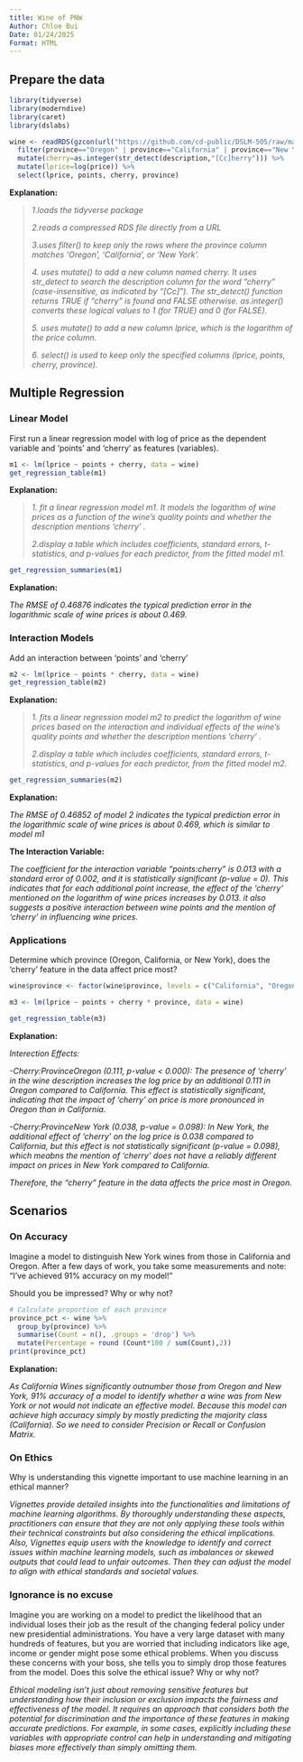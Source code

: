 ---
title: Wine of PNW
Author: Chloe Bui
Date: 01/24/2025
Format: HTML
---

## Prepare the data

```{r}
library(tidyverse) 
library(moderndive)
library(caret)
library(dslabs)

wine <- readRDS(gzcon(url("https://github.com/cd-public/DSLM-505/raw/master/dat/wine.rds"))) %>%
  filter(province=="Oregon" | province=="California" | province=="New York") %>% 
  mutate(cherry=as.integer(str_detect(description,"[Cc]herry"))) %>% 
  mutate(lprice=log(price)) %>% 
  select(lprice, points, cherry, province)
```

**Explanation:**

> *1.loads the tidyverse package*
>
> *2.reads a compressed RDS file directly from a URL*
>
> *3.uses filter() to keep only the rows where the province column matches 'Oregon', 'California', or 'New York'.*
>
> *4. uses mutate() to add a new column named cherry. It uses str_detect to search the description column for the word "cherry" (case-insensitive, as indicated by "\[Cc\]"). The str_detect() function returns TRUE if "cherry" is found and FALSE otherwise. as.integer() converts these logical values to 1 (for TRUE) and 0 (for FALSE).*
>
> *5. uses mutate() to add a new column lprice, which is the logarithm of the price column.*
>
> *6. select() is used to keep only the specified columns (lprice, points, cherry, province).*

## Multiple Regression

### **Linear Model**

First run a linear regression model with log of price as the dependent variable and 'points' and 'cherry' as features (variables).

```{r}
m1 <- lm(lprice ~ points + cherry, data = wine)
get_regression_table(m1)
```

**Explanation:**

> *1. fit a linear regression model m1. It models the logarithm of wine prices as a function of the wine's quality points and whether the description mentions 'cherry' .*
>
> *2.display a table which includes coefficients, standard errors, t-statistics, and p-values for each predictor, from the fitted model m1.*

```{r}
get_regression_summaries(m1)
```

**Explanation:**

*The RMSE of 0.46876 indicates the typical prediction error in the logarithmic scale of wine prices is about 0.469.*

### **Interaction Models**

Add an interaction between 'points' and 'cherry'

```{r}
m2 <- lm(lprice ~ points * cherry, data = wine)
get_regression_table(m2)
```

**Explanation:**

> *1. fits a linear regression model m2 to predict the logarithm of wine prices based on the interaction and individual effects* *of the wine's quality points and whether the description mentions 'cherry' .*
>
> *2.display a table which includes coefficients, standard errors, t-statistics, and p-values for each predictor, from the fitted model m2.*

```{r}
get_regression_summaries(m2)
```

**Explanation:**

*The RMSE of 0.46852 of model 2 indicates the typical prediction error in the logarithmic scale of wine prices is about 0.469, which is similar to model m1*

**The Interaction Variable:**

*The coefficient for the interaction variable "points:cherry" is 0.013 with a standard error of 0.002, and it is statistically significant (p-value = 0). This indicates that for each additional point increase, the effect of the 'cherry' mentioned on the logarithm of wine prices increases by 0.013. it also suggests a positive interaction between wine points and the mention of 'cherry' in influencing wine prices.*

### Applications

Determine which province (Oregon, California, or New York), does the 'cherry' feature in the data affect price most?

```{r}
wine$province <- factor(wine$province, levels = c("California", "Oregon", "New York"))

m3 <- lm(lprice ~ points + cherry * province, data = wine)

get_regression_table(m3)

```

**Explanation:**

*Interection Effects:*

*-Cherry:ProvinceOregon (0.111, p-value \< 0.000): The presence of 'cherry' in the wine description increases the log price by an additional 0.111 in Oregon compared to California. This effect is statistically significant, indicating that the impact of 'cherry' on price is more pronounced in Oregon than in California.*

*-Cherry:ProvinceNew York (0.038, p-value = 0.098): In New York, the additional effect of 'cherry' on the log price is 0.038 compared to California, but this effect is not statistically significant (p-value = 0.098), which meabns the mention of 'cherry' does not have a reliably different impact on prices in New York compared to California.*

*Therefore, the "cherry" feature in the data affects the price most in Oregon.*

## Scenarios

### On Accuracy

Imagine a model to distinguish New York wines from those in California and Oregon. After a few days of work, you take some measurements and note: "I've achieved 91% accuracy on my model!"

Should you be impressed? Why or why not?

```{r}
# Calculate proportion of each province
province_pct <- wine %>% 
  group_by(province) %>% 
  summarise(Count = n(), .groups = 'drop') %>% 
  mutate(Percentage = round (Count*100 / sum(Count),2))
print(province_pct)
```

**Explanation:**

*As California Wines significantly outnumber those from Oregon and New York, 91% accuracy of a model to identify whether a wine was from New York or not would not indicate an effective model. Because this model can achieve high accuracy simply by mostly predicting the majority class (California). So we need to consider Precision or Recall or Confusion Matrix.*

### On Ethics

Why is understanding this vignette important to use machine learning in an ethical manner?

*Vignettes provide detailed insights into the functionalities and limitations of machine learning algorithms. By thoroughly understanding these aspects, practitioners can ensure that they are not only applying these tools within their technical constraints but also considering the ethical implications. Also, Vignettes equip users with the knowledge to identify and correct issues within machine learning models, such as imbalances or skewed outputs that could lead to unfair outcomes. Then they can adjust the model to align with ethical standards and societal values.*

### Ignorance is no excuse

Imagine you are working on a model to predict the likelihood that an individual loses their job as the result of the changing federal policy under new presidential administrations. You have a very large dataset with many hundreds of features, but you are worried that including indicators like age, income or gender might pose some ethical problems. When you discuss these concerns with your boss, she tells you to simply drop those features from the model. Does this solve the ethical issue? Why or why not?

*Ethical modeling isn't just about removing sensitive features but understanding how their inclusion or exclusion impacts the fairness and effectiveness of the model. It requires an approach that considers both the potential for discrimination and the importance of these features in making accurate predictions. For example, in some cases, explicitly including these variables with appropriate control can help in understanding and mitigating biases more effectively than simply omitting them.*
